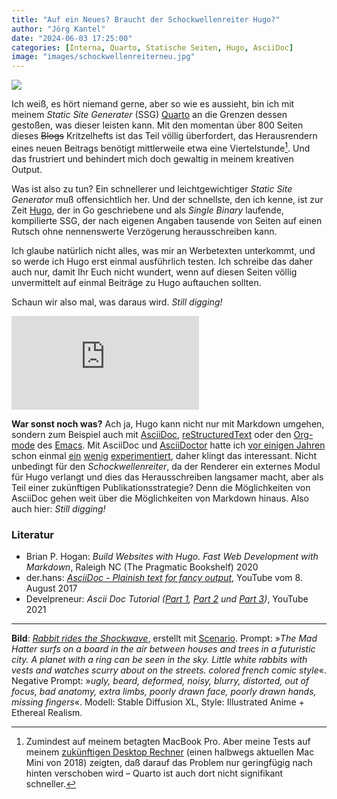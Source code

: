 ```yaml
---
title: "Auf ein Neues? Braucht der Schockwellenreiter Hugo?"
author: "Jörg Kantel"
date: "2024-06-03 17:25:00"
categories: [Interna, Quarto, Statische Seiten, Hugo, AsciiDoc]
image: "images/schockwellenreiterneu.jpg"
---
```


[![](images/schockwellenreiterneu-b.jpg)](https://www.flickr.com/photos/schockwellenreiter/53672121375/)

Ich weiß, es hört niemand gerne, aber so wie es aussieht, bin ich mit meinem *Static Site Generater* (SSG) [Quarto](http://cognitiones.kantel-chaos-team.de/webworking/staticsites/quarto.html) an die Grenzen dessen gestoßen, was dieser leisten kann. Mit den momentan über 800 Seiten dieses ~~Blogs~~ Kritzelhefts ist das Teil völlig überfordert, das Herausrendern eines neuen Beitrags benötigt mittlerweile etwa eine Viertelstunde[^1]. Und das frustriert und behindert mich doch gewaltig in meinem kreativen Output.

[^1]: Zumindest auf meinem betagten MacBook Pro. Aber meine Tests auf meinem [zukünftigen Desktop Rechner](https://kantel.github.io/posts/2024051201_71_jahre/) (einen halbwegs aktuellen Mac Mini von 2018) zeigten, daß darauf das Problem nur geringfügig nach hinten verschoben wird -- Quarto ist auch dort nicht signifikant schneller.

Was ist also zu tun? Ein schnellerer und leichtgewichtiger *Static Site Generator* muß offensichtlich her. Und der schnellste, den ich kenne, ist zur Zeit [Hugo](http://cognitiones.kantel-chaos-team.de/webworking/staticsites/hugo.html), der in Go geschriebene und als *Single Binary* laufende, kompilierte SSG, der nach eigenen Angaben tausende von Seiten auf einen Rutsch ohne nennenswerte Verzögerung herausschreiben kann.

Ich glaube natürlich nicht alles, was mir an Werbetexten unterkommt, und so werde ich Hugo erst einmal ausführlich testen. Ich schreibe das daher auch nur, damit Ihr Euch nicht wundert, wenn auf diesen Seiten völlig unvermittelt auf einmal Beiträge zu Hugo auftauchen sollten.

Schaun wir also mal, was daraus wird. *Still digging!*

<iframe class="if16_9" src="https://www.youtube.com/embed/0IfzATRf_T8?si=Gi_0y_HK5prYoE0Z" title="YouTube video player" frameborder="0" allow="accelerometer; autoplay; clipboard-write; encrypted-media; gyroscope; picture-in-picture; web-share" referrerpolicy="strict-origin-when-cross-origin" allowfullscreen></iframe>

**War sonst noch was?** Ach ja, Hugo kann nicht nur mit Markdown umgehen, sondern zum Beispiel auch mit [AsciiDoc](http://cognitiones.kantel-chaos-team.de/produktivitaet/asciidoc.html), [reStructuredText](http://cognitiones.kantel-chaos-team.de/webworking/auszeichnungssprachen/restructuredtext.html) oder den [Org-mode](http://cognitiones.kantel-chaos-team.de/produktivitaet/orgmode.html) des [Emacs](http://cognitiones.kantel-chaos-team.de/produktivitaet/emacs.html). Mit AsciiDoc und [AsciiDoctor](http://cognitiones.kantel-chaos-team.de/produktivitaet/asciidoctor.html) hatte ich [vor einigen Jahren](http://blog.schockwellenreiter.de/2020/01/2020012301.html) schon einmal [ein](http://blog.schockwellenreiter.de/2020/01/2020012501.html) [wenig](http://blog.schockwellenreiter.de/2020/01/2020012902.html) [experimentiert](http://blog.schockwellenreiter.de/2020/01/2020013002.html), daher klingt das interessant. Nicht unbedingt für den *Schockwellenreiter*, da der Renderer ein externes Modul für Hugo verlangt und dies das Herausschreiben langsamer macht, aber als Teil einer zukünftigen Publikationsstrategie? Denn die Möglichkeiten von AsciiDoc gehen weit über die Möglichkeiten von Markdown hinaus. Also auch hier: *Still digging!*

### Literatur

- Brian P. Hogan: *Build Websites with Hugo. Fast Web Development with Markdown*, Raleigh NC (The Pragmatic Bookshelf) 2020
- der.hans: *[AsciiDoc - Plainish text for fancy output](https://www.youtube.com/watch?v=0IfzATRf_T8)*, YouTube vom 8. August 2017
- Develpreneur: *Ascii Doc Tutorial ([Part 1](https://www.youtube.com/watch?v=GL1SEYOhEiQ), [Part 2](https://www.youtube.com/watch?v=wca5m7JpS_U) und [Part 3](https://www.youtube.com/watch?v=cQ-IfqLTw8w))*, YouTube 2021

---

**Bild**: *[Rabbit rides the Shockwave](https://www.flickr.com/photos/schockwellenreiter/53672121375/)*, erstellt mit [Scenario](http://cognitiones.kantel-chaos-team.de/technikgeschichte/rechnerundnetze/scenario.html). Prompt: »*The Mad Hatter surfs on a board in the air between houses and trees in a futuristic city. A planet with a ring can be seen in the sky. Little white rabbits with vests and watches scurry about on the streets. colored french comic style*«. Negative Prompt: »*ugly, beard, deformed, noisy, blurry, distorted, out of focus, bad anatomy, extra limbs, poorly drawn face, poorly drawn hands, missing fingers*«. Modell: Stable Diffusion XL, Style: Illustrated Anime + Ethereal Realism.